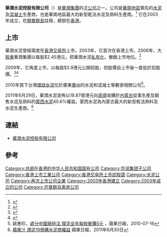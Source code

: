 {{Infobox_Company
|company_name = 華潤水泥控股有限公司
|company_name_en = China Resources Cement Holdings Limited
<!-- 注释出：|company_logo = ChinaResources logo.svg -->
|logo_size = 130px
|company_type = [[國有企業|國有企業]]（[[紅籌股|紅籌股]]）
|foundation = 2003年
|location ={{HK}}[[灣仔|灣仔]][[港灣道|港灣道]]26號[[華潤大廈|華潤大廈]]4606-08室
|industry = [[建材|建材]]
|key_people = 主席：[[周龍山|周龍山]]
|sales = 
|profit = 
|asset =
|market_value =
|num_employees =
|revenue =
|products = [[水泥|水泥]]
|subsid = [[中國混凝土有限公司|中國混凝土有限公司]]
|homepage = [http://www.crcement.com.hk/simp/ 華潤水泥控股有限公司]
}}

'''華潤水泥控股有限公司'''（{{sehk|1313}}）是[[華潤集團|華潤集團]]的[[子公司|子公司]]之一。公司是[[華南地區|華南地區]]領先的[[水泥|水泥]]及[[混凝土|混凝土]]生產商，也是華南地區最大的新型乾法水泥及熟料生產商。<ref>{{Cite web |url=http://www.irasia.com/listco/hk/crcement/profilec.htm |title=華潤水泥控股有限公司 |access-date=2010-02-24 |archive-date=2019-07-26 |archive-url=https://web.archive.org/web/20190726050104/http://www.irasia.com/listco/hk/crcement/profilec.htm |dead-url=no }}</ref> 它在2003年成立，在[[開曼群島|開曼群島]]註冊，總部在[[香港|香港]]。

== 上市 ==
華潤水泥曾經兩度在[[香港交易所|香港交易所]]上市。2003年，它首次在香港上市。2006年，大[[股東|股東]]華潤集團以每股$2.45港元，把華潤水泥[[私有化|私有化]]，撤銷上市地位。<ref>{{Cite web |url=http://news.jc001.cn/detail/215415.html |title=华润水泥私有化方案获通过 |access-date=2010-02-24 |archive-date=2019-07-24 |archive-url=https://web.archive.org/web/20190724211431/http://news.jc001.cn/detail/215415.html |dead-url=no }}</ref> 

2009年，它再度上市，以每股$3.9港元公開招股，但股價自上市後一直低於招股價。<ref>{{Cite web |url=http://hk.jrj.com.cn/2009/10/0610456193472.shtml |title=华润水泥开盘报3.75港元 较招股价跌3.85% |access-date=2010-02-24 |archive-date=2019-07-23 |archive-url=https://web.archive.org/web/20190723174707/http://hk.jrj.com.cn/2009/10/0610456193472.shtml |dead-url=no }}</ref><ref>{{Cite web |url=http://www.etnet.com.hk/www/tc/news/special_news_detail.php?category=%E6%96%B0%E8%82%A1%E5%A4%A9%E4%B8%8B&newsid=ETN190909921 |title=華潤水泥重新上市，變身華南地區最大 |access-date=2010-02-24 |archive-date=2019-07-23 |archive-url=https://web.archive.org/web/20190723203148/http://www.etnet.com.hk/www/tc/news/special_news_detail.php?category=%E6%96%B0%E8%82%A1%E5%A4%A9%E4%B8%8B&newsid=ETN190909921 |dead-url=no }}</ref>

2010年買下台灣[[環球水泥|環球水泥]]位於廣東[[惠州|惠州]]的水泥和混凝土等數家相關公司<REF>
姚惠珍，[http://www.appledaily.com.tw/appledaily/article/finance/20100716/32664363/ 處分中國廠挹注 環泥全年每股衝賺5元] {{Wayback|url=http://www.appledaily.com.tw/appledaily/article/finance/20100716/32664363/ |date=20170824174905 }}，蘋果日報，2010-07-16
</REF>。

2011年6月29日，華潤水泥宣佈以18.87億港元向[[高盛|高盛]]收購於[[內蒙古|內蒙古]]從事生產及銷售水泥及熟料的[[蒙西水泥|蒙西水泥]]40.6%權益。蒙西水泥為內蒙古最大的新型乾法熟料及水泥生產商。<ref>[http://hk.apple.nextmedia.com/template/apple/art_main.php?iss_id=20110630&sec_id=15307&subsec_id=15320&art_id=15388728 蘋果汁 潤泥19億購水泥商權益] 蘋果日報，2011年6月30日</ref>

== 連結 ==
*[https://web.archive.org/web/20100523082921/http://www.crcement.com.hk/simp/ 華潤水泥控股有限公司]

== 參考 ==
{{reflist}}
{{Hang Seng China-Affiliated Corporations Index}}
[[Category:总部在香港的中华人民共和国国有公司|Category:总部在香港的中华人民共和国国有公司]]
[[Category:华润集团子公司|Category:华润集团子公司]]
[[Category:香港上市工業公司|Category:香港上市工業公司]]
[[Category:香港交易所上市認股證|Category:香港交易所上市認股證]]
[[Category:水泥公司|Category:水泥公司]]
[[Category:再次上市公司企業|Category:再次上市公司企業]]
[[Category:2003年香港建立|Category:2003年香港建立]]
[[Category:2003年成立的公司|Category:2003年成立的公司]]
[[Category:开曼群岛离岸公司|Category:开曼群岛离岸公司]]